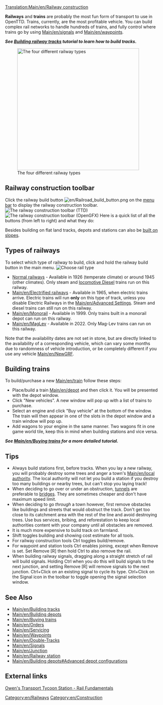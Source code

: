 [[Translation:Main/en/Railway construction]]{{en/-}}{{en/Table of contents}}

'''Railways''' and '''trains''' are probably the most fun form of transport to use in OpenTTD.  Trains, currently, are the most profitable vehicle.  You can build complex rail networks to handle hundreds of trains, and fully control where trains go by using [[Main/en/signals]] and [[Main/en/waypoints]].

'''''See [[Main/en/Building tracks|Building railway tracks]] tutorial to learn how to build tracks.'''''


[[File:en/4 Types of railway.png|thumb|none|400px|The four different railway types]]

==Railway construction toolbar==
Click the railway build button [[File:en/Railroad build button.png]] on the [[Main/en/Game interface#The Menu bar|menu bar]] to display the railway construction toolbar.
[[File:en/Railroad ConstructionTTD.png|none|frame|The railway construction toolbar (TTD)]]
[[File:en/Railroad ConstructionOGFX.png|none|frame|The railway construction toolbar (OpenGFX)]]
Here is a quick list of all the buttons (from left to right) and what they do:
{{en/Railway toolbar overview}}

Besides building on flat land tracks, depots and stations can also be [[Main/en/Build on slopes|built on slopes]].

==Types of railways==
To select which type of railway to build, click and hold the railway build button in the main menu.
[[File:en/Openttd-rail1.png|none|frame|Choose rail type]]
* [[Main/en/Railways|Normal railways]] - Available in 1926 (temperate climate) or around 1945 (other climates). Only steam and [http://www.wikipedia.org/wiki/Diesel locomotive Diesel] trains run on this railway.
* [[Main/en/Electrified railways]] - Available in 1965, when electric trains arrive. Electric trains will run '''only''' on this type of track, unless you disable Electric Railways in the [[Main/en/Advanced Settings]]. Steam and diesel trains can still run on this railway.
* [[Main/en/Monorail]] - Available in 1999. Only trains built in a monorail depot can run on this railway.
* [[Main/en/MagLev]] - Available in 2022. Only Mag-Lev trains can run on this railway.

Note that the availability dates are not set in stone, but are directly linked to the availability of a corresponding vehicle, which can vary some months due to randomness of vehicle introduction, or be completely different if you use any vehicle [[Main/en/NewGRF]].

==Building trains==
To build/purchase a new [[Main/en/train]] follow these steps:
*Place/build a train [[Main/en/depot]] and then click it. You will be presented with the depot window. 
*Click "New vehicles". A new window will pop up with a list of trains to purchase. 
*Select an engine and click "Buy vehicle" at the bottom of the window. The train will then appear in one of the slots in the depot window and a train window will pop up. 
*Add wagons to your engine in the same manner. Two wagons fit in one game world tile, keep this in mind when building stations and vice versa.


'''''See [[Main/en/Buying trains]] for a more detailed tutorial.'''''

==Tips==
* Always build stations first, before tracks. When you lay a new railway, you will probably destroy some trees and anger a town's [[Main/en/local authority]]. The local authority will not let you build a station if you destroy too many buildings or nearby trees, but can't stop you laying track!
* When deciding to go over or under an obstruction, [[Main/en/Tunnels|tunnels]] are preferable to [[Main/en/Bridges|bridges]]. They are sometimes cheaper and don't have maximum speed limit.
* When deciding to go ''through'' a town however, first remove obstacles like buildings and streets that would obstruct the track. Don't get too close to its catchment area with the rest of the line and avoid destroying trees. Use bus services, bribing, and reforestation to keep local authorities content with your company until all obstacles are removed.
* It is much more expensive to build track on farmland.
* Shift toggles building and showing cost estimate for all tools.
* For railway construction tools Ctrl toggles build/remove.
* For waypoint and station tools Ctrl enables joining, except when Remove is set. Set Remove [R] then hold Ctrl to also remove the rail.
* When building railway signals, dragging along a straight stretch of rail will build signals. Holding Ctrl when you do this will build signals to the next junction, and setting Remove [R] will remove signals to the next junction. Ctrl+Click on an existing signal to cycle its type. Ctrl+Click on the Signal icon in the toolbar to toggle opening the signal selection window.

==See Also==
*[[Main/en/Building tracks]]
*[[Main/en/Building depots]]
*[[Main/en/Buying trains]]
*[[Main/en/Orders]]
*[[Main/en/Servicing]]
*[[Main/en/Waypoints]]
*[[Main/en/Double-Tracks]]
*[[Main/en/Signals]]
*[[Main/en/Junction]]
*[[Main/en/Railway station]]
*[[Main/en/Building depots#Advanced depot configurations]]

==External links==
[http://www.transporttycoon.net/rail Owen's Transport Tycoon Station - Rail Fundamentals]

[[Category:en/Railways]]
[[Category:en/Construction]]